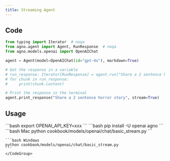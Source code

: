 ```yaml
---
title: Streaming Agent
---
```


## Code

```python cookbook/models/openai/chat/basic_stream.py
from typing import Iterator  # noqa
from agno.agent import Agent, RunResponse  # noqa
from agno.models.openai import OpenAIChat

agent = Agent(model=OpenAIChat(id="gpt-4o"), markdown=True)

# Get the response in a variable
# run_response: Iterator[RunResponse] = agent.run("Share a 2 sentence horror story", stream=True)
# for chunk in run_response:
#     print(chunk.content)

# Print the response in the terminal
agent.print_response("Share a 2 sentence horror story", stream=True)
```

## Usage

<Steps>
  <Snippet file="create-venv-step.mdx" />

  <Step title="Set your API key">
    ```bash
    export OPENAI_API_KEY=xxx
    ```
  </Step>

  <Step title="Install libraries">
    ```bash
    pip install -U openai agno
    ```
  </Step>

  <Step title="Run Agent">
    <CodeGroup>
    ```bash Mac
    python cookbook/models/openai/chat/basic_stream.py
    ```

    ```bash Windows
    python cookbook/models/openai/chat/basic_stream.py
    ```
    </CodeGroup>
  </Step>
</Steps>